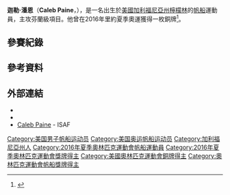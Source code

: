 {{MedalTableTop}}
{{MedalSport | 男子[[帆船|帆船]] }}
{{MedalCountry | {{USA}} }}
{{MedalCompetition|[[奧林匹克運動會|奧林匹克運動會]]}}
{{MedalBronze | [[2016年夏季奧林匹克運動會|2016年 里约热内卢]] | [[2016年夏季奥林匹克运动会帆船比赛|芬蘭型帆船]] }}
{{Medal|Competition|[[北美洲芬蘭型帆船錦標賽|北美洲錦標賽]]}}
{{MedalGold | [[2014年北美洲芬蘭型帆船錦標賽|2014年 阿拉米托斯]] | 芬蘭型帆船 }}
{{MedalBottom}}
'''迦勒·潘恩'''（'''Caleb Paine'''，{{bd|1990年|11月15日|catIdx=Paine, Caleb}}），是一名出生於[[美國|美國]][[加利福尼亞州|加利福尼亞州]][[檸檬林_(加利福尼亞州)|檸檬林]]的[[帆船|帆船]]運動員，主攻芬蘭級項目。他曾在2016年里約夏季奧運獲得一枚銅牌<ref>{{cite web|url=http://www.usatoday.com/story/sports/olympics/2016/08/16/tearful-argentine-cancer-survivor-wins-sailing-gold-at-54/88874246/|title=Argentine cancer survivor wins Olympic sailing gold at 54|publisher=[[今日美国|USA Today]]|date=2016-08-16|accessdate=2016-10-15|archive-date=2016-08-25|archive-url=https://web.archive.org/web/20160825234055/http://www.usatoday.com/story/sports/olympics/2016/08/16/tearful-argentine-cancer-survivor-wins-sailing-gold-at-54/88874246/|dead-url=no}}</ref>。

== 參賽紀錄 ==

== 參考資料 ==
{{Reflist}}

== 外部連結 ==
* {{Official|http://www.medalinrio.com/}}
* {{Facebook|medalinrio}}
* [http://www.sailing.org/biog.php?memberid=187127 Caleb Paine] {{Wayback|url=http://www.sailing.org/biog.php?memberid=187127 |date=20150416215914 }} - ISAF

{{DEFAULTSORT:Paine, Caleb}}
[[Category:美国男子帆船运动员|Category:美国男子帆船运动员]]
[[Category:美国奥运帆船运动员|Category:美国奥运帆船运动员]]
[[Category:加利福尼亞州人|Category:加利福尼亞州人]]
[[Category:2016年夏季奧林匹克運動會帆船運動員|Category:2016年夏季奧林匹克運動會帆船運動員]]
[[Category:2016年夏季奧林匹克運動會獎牌得主|Category:2016年夏季奧林匹克運動會獎牌得主]]
[[Category:美國奧林匹克運動會銅牌得主|Category:美國奧林匹克運動會銅牌得主]]
[[Category:奧林匹克運動會帆船獎牌得主|Category:奧林匹克運動會帆船獎牌得主]]